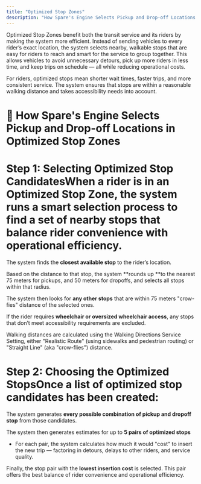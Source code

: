 ```yaml
---
title: "Optimized Stop Zones"
description: "How Spare's Engine Selects Pickup and Drop-off Locations in Optimized Stop Zones"
---
```


Optimized Stop Zones benefit both the transit service and its riders by making the system more efficient. Instead of sending vehicles to every rider’s exact location, the system selects nearby, walkable stops that are easy for riders to reach and smart for the service to group together. This allows vehicles to avoid unnecessary detours, pick up more riders in less time, and keep trips on schedule — all while reducing operational costs.

For riders, optimized stops mean shorter wait times, faster trips, and more consistent service. The system ensures that stops are within a reasonable walking distance and takes accessibility needs into account.

# 🚏 How Spare's Engine Selects Pickup and Drop-off Locations in Optimized Stop Zones

# Step 1: Selecting Optimized Stop CandidatesWhen a rider is in an **Optimized Stop Zone**, the system runs a smart selection process to find a set of nearby stops that balance rider convenience with operational efficiency.

The system finds the **closest available stop** to the rider’s location.

Based on the distance to that stop, the system **rounds up **to the nearest 75 meters for pickups, and 50 meters for dropoffs, and selects all stops within that radius.

The system then looks for **any other stops** that are within 75 meters "crow-fies" distance of the selected ones.

If the rider requires **wheelchair or oversized wheelchair access**, any stops that don’t meet accessibility requirements are excluded.

Walking distances are calculated using the Walking Directions Service Setting, either "Realistic Route" (using sidewalks and pedestrian routing) or "Straight Line" (aka "crow-flies") distance. 

# Step 2: Choosing the Optimized StopsOnce a list of optimized stop candidates has been created:

The system generates **every possible combination of pickup and dropoff stop** from those candidates.

The system then generates estimates for up to **5 pairs of optimized stops**

- For each pair, the system calculates how much it would "cost" to insert the new trip — factoring in detours, delays to other riders, and service quality.

Finally, the stop pair with the **lowest insertion cost** is selected. This pair offers the best balance of rider convenience and operational efficiency.
